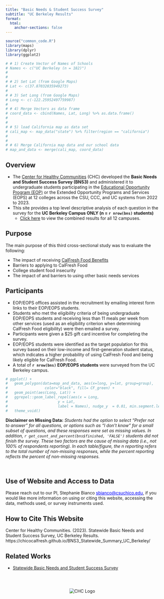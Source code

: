 ```yaml
---
title: "Basic Needs & Student Success Survey"
subtitle: "UC Berkeley Results"
format:
  html:
    anchor-sections: false
---
```


```r
source("common_code.R")
library(maps)
library(dplyr)
library(ggplot2)

# # 1) Create Vector of Names of Schools
# Names <- c("UC Berkeley (n = 182)")
# 
# 
# # 2) Set Lat (from Google Maps)
# Lat <- c(37.87032035949273)
# 
# # 3) Set Long (from Google Maps)
# Long <- c(-122.25952497759987)
# 
# # 4) Merge Vectors as data frame
# coord_data <- cbind(Names, Lat, Long) %>% as.data.frame()
# 
# 
# # 5) load California map as data set
# cali_map <- map_data("state") %>% filter(region == "california")
# 
# 
# # 6) Merge California map data and our school data
# map_and_data <- merge(cali_map, coord_data)


```

## Overview

- The [Center for Healthy Communities](https://www.csuchico.edu/chc/) (CHC) developed the **Basic Needs and Student Success Survey (BNS3)** and administered it to undergraduate students participating in the [Educational Opportunity Program (EOP)](https://www2.calstate.edu/attend/student-services/eop) or the Extended Opportunity Programs and Services (EOPS) at 12 colleges across the CSU, CCC, and UC systems from 2022 to 2023.
- This site provides a top level descriptive analysis of each question in the survey for the **UC Berkeley Campus ONLY (n = `r nrow(bns)` students)**
  - [Click here](https://chicocalfresh.github.io/BNS3_Statewide_Summary/) to view the combined results for all 12 campuses.


## Purpose

The main purpose of this third cross-sectional study was to evaluate the following:

- The impact of receiving [CalFresh Food Benefits](https://www.csuchico.edu/calfresh/index.shtml)
- Barriers to applying to CalFresh Food
- College student food insecurity
- The impact of and barriers to using other basic needs services



## Participants

- EOP/EOPS offices assisted in the recruitment by emailing interest form links to their EOP/EOPS students. 
- Students who met the eligibility criteria of being undergraduate EOP/EOPS students and receiving less than 11 meals per week from other services (used as an eligibility criterion when determining CalFresh Food eligibility) were then emailed a survey.
- Participants were given a \$25 gift card incentive for completing the survey. 
- EOP/EOPS students were identified as the target population for this survey based on their low-income and first-generation student status, which indicates a higher probability of using CalFresh Food and being likely eligible for CalFresh Food.
- A total of **`r nrow(bns)` EOP/EOPS students** were surveyed from the UC Berkeley campus.


```r


# ggplot() + 
#   geom_polygon(data=map_and_data, aes(x=long, y=lat, group=group),
#                 color="black", fill= CF_green) + 
#   geom_point(aes(Long, Lat)) +
#   ggrepel::geom_label_repel(aes(x = Long, 
#                       y = Lat, 
#                       label = Names), nudge_y  = 0.01, min.segment.length = 0) + 
#   theme_void() 

```



**Disclaimer on Missing Data:** *Students had the option to select "Prefer not to answer" for all questions, or options such as "I don't know" for a small subset of questions, and these responses were set as missing values. In addition, `r get_count_and_percent(bns$finished, 'FALSE')` students did not finish the survey. These two factors are the cause of missing data (i.e., not 100% of respondents reporting). In each table/figure, the n reporting refers to the total number of non-missing responses, while the percent reporting reflects the percent of non-missing responses.*

<br />


## Use of Website and Access to Data 

Please reach out to our PI, Stephanie Bianco <span style="color: blue; text-decoration: underline;">sbianco@csuchico.edu</span>, if you would like more information on using or citing this website, accessing the data, methods used, or survey instruments used.




## How to Cite This Website

Center for Healthy Communities. (2023). Statewide Basic Needs and Student Success Survey, UC Berkeley Results. https://chicocalfresh.github.io/BNS3_Statewide_Summary_UC_Berkeley/


## Related Works

-    [Statewide Basic Needs and Student Success Survey](https://chicocalfresh.github.io/BNS3_Statewide_Summary/)


<br />

:::: {.columns}

::: {.column width="10%"}

:::

::: {.column width="80%"}
<div style="text-align: center;">

<img src="bns_statewide_logo_array.svg" alt="CHC Logo" width="auto" height="auto">

</div>
:::

::: {.column width="10%"}


:::

::::



